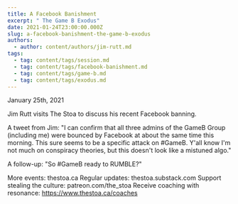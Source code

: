 ```yaml
---
title: A Facebook Banishment
excerpt: " The Game B Exodus"
date: 2021-01-24T23:00:00.000Z
slug: a-facebook-banishment-the-game-b-exodus
authors:
  - author: content/authors/jim-rutt.md
tags:
  - tag: content/tags/session.md
  - tag: content/tags/facebook-banishment.md
  - tag: content/tags/game-b.md
  - tag: content/tags/exodus.md
---
```


January 25th, 2021

Jim Rutt visits The Stoa to discuss his recent Facebook banning.

A tweet from Jim: "I can confirm that all three admins of the GameB Group (including me) were bounced by Facebook at about the same time this morning. This sure seems to be a specific attack on #GameB. Y'all know I'm not much on conspiracy theories, but this doesn't look like a mistuned algo."

A follow-up: "So #GameB ready to RUMBLE?"

More events: thestoa.ca
Regular updates: thestoa.substack.com
Support stealing the culture: patreon.com/the_stoa
Receive coaching with resonance: https://www.thestoa.ca/coaches
